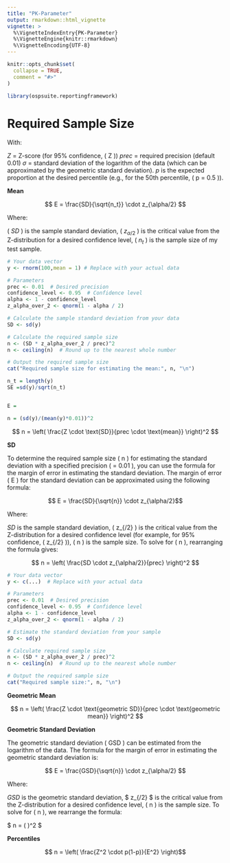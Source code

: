 ```yaml
---
title: "PK-Parameter"
output: rmarkdown::html_vignette
vignette: >
  %\VignetteIndexEntry{PK-Parameter}
  %\VignetteEngine{knitr::rmarkdown}
  %\VignetteEncoding{UTF-8}
---
```


```r
knitr::opts_chunk$set(
  collapse = TRUE,
  comment = "#>"
)
```

```r
library(ospsuite.reportingframework)
```

# Required Sample Size 


With:

$Z$ = Z-score (for 95% confidence, ( Z \approx 1.96 ))
$prec$ = required precision (default 0.01)
$\sigma$ = standard deviation of the logarithm of the data (which can be approximated by the geometric standard deviation).
$p$ is the expected proportion at the desired percentile (e.g., for the 50th percentile, ( p = 0.5 )).


**Mean**

$$ E = \frac{SD}{\sqrt{n_t}} \cdot z_{\alpha/2} $$

Where:

( $SD$ ) is the sample standard deviation,
( $z_{\alpha/2}$ ) is the critical value from the Z-distribution for a desired confidence level,
( $n_t$ ) is the sample size of my test sample.

```r
# Your data vector
y <- rnorm(100,mean = 1) # Replace with your actual data

# Parameters
prec <- 0.01  # Desired precision
confidence_level <- 0.95  # Confidence level
alpha <- 1 - confidence_level
z_alpha_over_2 <- qnorm(1 - alpha / 2)

# Calculate the sample standard deviation from your data
SD <- sd(y)

# Calculate the required sample size
n <- (SD * z_alpha_over_2 / prec)^2
n <- ceiling(n)  # Round up to the nearest whole number

# Output the required sample size
cat("Required sample size for estimating the mean:", n, "\n")

n_t = length(y)
SE =sd(y)/sqrt(n_t)


E = 

n = (sd(y)/(mean(y)*0.01))^2


```


$$ n = \left( \frac{Z \cdot \text{SD}}{prec \cdot \text{mean}} \right)^2 $$

**SD**

To determine the required sample size ( n ) for estimating the standard deviation with a specified precision ( \text{prec} = 0.01 ), you can use the formula for the margin of error in estimating the standard deviation. The margin of error ( E ) for the standard deviation can be approximated using the following formula:

$$ E = \frac{SD}{\sqrt{n}} \cdot z_{\alpha/2}$$

Where:

$SD$ is the sample standard deviation,
( z_{\alpha/2} ) is the critical value from the Z-distribution for a desired confidence level (for example, for 95% confidence, ( z_{\alpha/2} \approx 1.96 )),
( n ) is the sample size.
To solve for ( n ), rearranging the formula gives:

$$ n = \left( \frac{SD \cdot z_{\alpha/2}}{prec} \right)^2 $$

```r
# Your data vector
y <- c(...)  # Replace with your actual data

# Parameters
prec <- 0.01  # Desired precision
confidence_level <- 0.95  # Confidence level
alpha <- 1 - confidence_level
z_alpha_over_2 <- qnorm(1 - alpha / 2)

# Estimate the standard deviation from your sample
SD <- sd(y)

# Calculate required sample size
n <- (SD * z_alpha_over_2 / prec)^2
n <- ceiling(n)  # Round up to the nearest whole number

# Output the required sample size
cat("Required sample size:", n, "\n")
```



**Geometric Mean**

$$ n = \left( \frac{Z \cdot \text{geometric SD}}{prec \cdot \text{geometric mean}} \right)^2 $$



**Geometric Standard Deviation**

The geometric standard deviation ( GSD ) can be estimated from the logarithm of the data. The formula for the margin of error in estimating the geometric standard deviation is:

$$ E = \frac{GSD}{\sqrt{n}} \cdot z_{\alpha/2} $$

Where:

$GSD$ is the geometric standard deviation,
$ z_{\alpha/2} $ is the critical value from the Z-distribution for a desired confidence level,
( n ) is the sample size.
To solve for ( n ), we rearrange the formula:

$ n = \left( \frac{GSD \cdot z_{\alpha/2}}{E} \right)^2 $




**Percentiles**

$$ n = \left( \frac{Z^2 \cdot p(1-p)}{E^2} \right)$$

